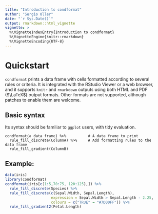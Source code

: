 ```yaml
---
title: "Introduction to condformat"
author: "Sergio Oller"
date: "`r Sys.Date()`"
output: rmarkdown::html_vignette
vignette: >
  %\VignetteIndexEntry{Introduction to condformat}
  %\VignetteEngine{knitr::rmarkdown}
  %\VignetteEncoding{UTF-8}
---
```


# Quickstart

`condformat` prints a data frame with cells formatted according to several
rules or criteria. It is integrated with the RStudio Viewer or a web browser,
and it supports `knitr` and `rmarkdown` outputs using both HTML and PDF
($\LaTeX$) output formats. Other formats are not supported,
although patches to enable them are welcome.

## Basic syntax

Its syntax should be familiar to `ggplot` users, with tidy evaluation.

    condformat(a_data_frame) %>%          # A data frame to print
      rule_fill_discrete(ColumnA) %>%     # Add formatting rules to the data frame
      rule_fill_gradient(ColumnB)

## Example:

```r
data(iris)
library(condformat)
condformat(iris[c(1:5,70:75, 120:125),]) %>%
  rule_fill_discrete(Species) %>%
  rule_fill_discrete(c(Sepal.Width, Sepal.Length),
                     expression = Sepal.Width > Sepal.Length - 2.25,
                     colours = c("TRUE" = "#7D00FF")) %>%
  rule_fill_gradient2(Petal.Length)
```

